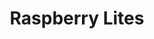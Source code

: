 ---
title: Raspberry Lites
id: RaspberryLites
desc : Raspberry Lites
github: https://github.com/TAP-GGC/RaspberryLites
students: [
  "jeron clarke",
  "genesis knight",
  "ricardo calderon"
]
instructors: [
  "dr. cindy robertson",
  "dr. cengiz gunay"
] 
awards: [
  "None"
]
techs: [
  "raspberery pi3",
  "raspbian legacy bullseye os",
  "led strip",
  "rpi_ws281x",
  "adafruit-circuitpython-neopixel",
  "thonny ide"
]
videos: [

]
events: [
  "classroom workshop",
  "create",
  "super satur  day series (s3)",
  "tap expo"
]
semester: spring
year: 2025
levels: [] 
difficulty: [
  "beginner"
] 
durationMins: [
  60
]

images: [
    { src: './PizzaHeistTeam.jpeg', alt: 'Team Photo'},
    { src: './createEvent.png', alt: 'TAP Career and Networking Event'},
    { src: './Workshoppic1.jpg', alt: 'Classroom Workshop1'},
    { src: './Workshoppic2.jpg', alt: 'Classroom Workshop2'},
    { src: './Workshoppic3.jpg', alt: 'Classroom Workshop3'},
    { src: './SSS.png', alt: 'SuperSaturdaySeries'}
]
publishedDate: 2025-04-24
relatedIds: []
image: "./Posterimagetap1.jpg"
---